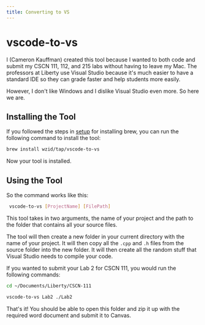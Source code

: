 ```yaml
---
title: Converting to VS
---
```


# vscode-to-vs

I (Cameron Kauffman) created this tool because I wanted to both code and submit my CSCN 111, 112, and 215 labs without having to leave my Mac. The professors at Liberty use Visual Studio because it's much easier to have a standard IDE so they can grade faster and help students more easily.

However, I don't like Windows and I dislike Visual Studio even more. So here we are.

## Installing the Tool

If you followed the steps in [setup](./envr-setup.mdx/#install-brew) for installing brew, you can run the following command to install the tool:

```bash
brew install wzid/tap/vscode-to-vs
```

Now your tool is installed.

## Using the Tool

So the command works like this:

```bash
 vscode-to-vs [ProjectName] [FilePath]
```

This tool takes in two arguments, the name of your project and the path to the folder that contains all your source files.

The tool will then create a new folder in your current directory with the name of your project. It will then copy all the `.cpp` and `.h` files from the source folder into the new folder. It will then create all the random stuff that Visual Studio needs to compile your code.

If you wanted to submit your Lab 2 for CSCN 111, you would run the following commands:

```bash
cd ~/Documents/Liberty/CSCN-111

vscode-to-vs Lab2 ./Lab2
```

That's it! You should be able to open this folder and zip it up with the required word document and submit it to Canvas.
